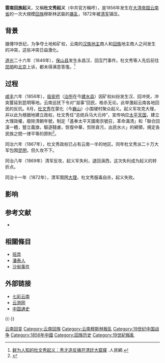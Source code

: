 {{Infobox Military Conflict
|conflict = 雲南回变
|partof =
|image =
|caption =
|date = 1856年-1873年
|place = [[中国|中国]][[云南省|云南省]]等地
|casus =
|territory =
|result = [[清军|清军]]胜利
|combatant1 = [[File:Flag_of_the_Qing_Dynasty_(1862-1889).svg|22px]] [[大清帝国|大清帝国]]
|combatant2 = 回军
|commander1 = [[岑毓英|岑毓英]]<br />[[馬如龍_(清朝)|马如龙]]
|commander2 = [[杜文秀|杜文秀]]<br />[[马圣鳞|马圣鳞]]
}}
{{中国伊斯兰教}}

'''雲南回族起义'''，又稱'''杜文秀起义'''（中共官方稱呼），是1856年发生在[[大清帝国|大清帝国]][[云南省|云南省]]的一次大規模[[回族|回族]]穆斯林武裝的[[暴乱|暴乱]]，1872年被[[清军|清军]]镇压。

== 背景 ==
據傳19世纪，为争夺土地和矿权，云南的[[汉族|汉族]][[土地主|地主]]商人和[[回族|回族]]地主商人之间发生的冲突，这些冲突日益激化。

[[道光|道光]]二十六年（1846年），[[保山县|保山县]]发生永昌汉、回互鬥事件。杜文秀等人先后前往[[昆明|昆明]]和[[北京|北京]]上诉，都未得满意答復。<ref>[http://history.people.com.cn/n/2014/0807/c372327-25421973.html 鲜为人知的杜文秀起义：秀才造反捅开清廷大窟窿] {{Wayback|url=http://history.people.com.cn/n/2014/0807/c372327-25421973.html |date=20200920191255 }}.人民網.</ref>

== 过程 ==
[[咸丰_(年号)|咸丰]]六年（1856年），[[臨安府_(雲南)|临安府]]（[[治所|治所]]在今[[建水县|建水县]]）因矿权纠纷发生汉、回冲突，冲突蔓延到昆明等地。云南巡抚下令对“滋事”回民，格杀无论。此举激起云南各地回民的反抗。8月，[[杜文秀|杜文秀]]在蒙化（今[[巍山|巍山]]）小围埂村聚众起义。起义军攻克大理，并以此为根据地建立政权，杜文秀任“总统兵马大元帅”，宣传响应[[太平天国|太平天国]]，建立大理政權，廢除清朝年號，制定「遙奉太平天國南京號召，革命滿清」和「聯合回漢一體，豎立義旗，驅逐韃虜，恢復中華，剪除貪污，出民水火」的綱領，規定各民族之間一律平等的原則<ref>{{cite book|author1=李健彪|title=《执著岁月: 回族史与伊斯兰文化》|date=2000|publisher=西安出版社}}</ref>。

同治六年（1867年），杜文秀政权已占有云南一半的地区。同年杜文秀派二十万大军包围[[昆明|昆明]]，但久攻不下。

同治八年（1869年）清军反攻，起义军失利，退回滇西，这次失利成为起义的转折点。

同治十一年（1872年），清军围困[[大理|大理]]，杜文秀服毒自杀，起义失败。

== 影响 ==
{{more|第三次鼠疫大流行|1894年香港鼠疫}}

== 参考文献 ==

{{Reflist|2}}

* {{cite book zh |author = 辞海编纂委员会 |title =《[[辞海|辞海]]》（1999年版） |format = M |edition = 1 |location = 上海 |publisher = [[上海辞书出版社|上海辞书出版社]] |date = 2000 |pages = |id = ISBN 7-5326-0630-9}}
==相關條目==
*[[班弄|班弄]]
*[[潘泰人|潘泰人]]
*[[沙甸事件|沙甸事件]]

== 外部链接 ==
* [http://www.huaxia.com/qcyn/mzwh/mzls/2008/08/1077283.html 七彩云南]{{Wayback|url=http://www.huaxia.com/qcyn/mzwh/mzls/2008/08/1077283.html |date=20201110110950 }}
* [https://web.archive.org/web/20111208120622/http://www.innyo.com/show.aspx?aid=7319 云游网]
* [https://archive.is/20130424204436/http://china-culture.jlmpc.cn/%C6%E4%CB%FB%C0%FA%CA%B7%CA%E9%BC%AE/%C0%FA%CA%B7/%CD%A8%CA%B7/%D6%D0%B9%FA%CD%A8%CA%B7(%B0%D7%B0%E6)/20/0030.htm 中国通史]

{{-}}
{{云南历史|元明清}}
{{清朝歷史事件}}

[[Category:云南回变|]]
[[Category:云南回族|Category:云南回族]]
[[Category:云南穆斯林叛乱|Category:云南穆斯林叛乱]]
[[Category:19世纪中国战争|Category:19世纪中国战争]]
[[Category:1856年中國|Category:1856年中國]]
[[Category:回族历史|Category:回族历史]]
[[Category:19世紀叛亂|Category:19世紀叛亂]]